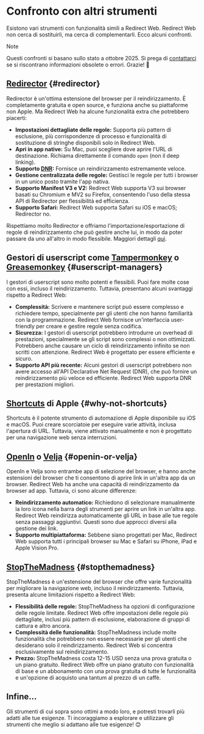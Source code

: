 # Confronto con altri strumenti

Esistono vari strumenti con funzionalità simili a Redirect Web. Redirect Web non cerca di sostituirli, ma cerca di complementarli. Ecco alcuni confronti.

> [!NOTE]
> Questi confronti si basano sullo stato a ottobre 2025. Si prega di [contattarci](/contact-us) se si riscontrano informazioni obsolete o errori. Grazie! 🙏

## [Redirector](https://github.com/einaregilsson/Redirector) {#redirector}

Redirector è un'ottima estensione del browser per il reindirizzamento. È completamente gratuita e open source, e funziona anche su piattaforme non Apple. Ma Redirect Web ha alcune funzionalità extra che potrebbero piacerti:

*   **Impostazioni dettagliate delle regole:** Supporta più pattern di esclusione, più corrispondenze di processo e funzionalità di sostituzione di stringhe disponibili solo in Redirect Web.
*   **Apri in app native:** Su Mac, puoi scegliere dove aprire l'URL di destinazione. Richiama direttamente il comando `open` (non il deep linking).
*   **Supporto [DNR](https://blog.mozilla.org/addons/2023/05/17/declarativenetrequest-available-in-firefox/):** Fornisce un reindirizzamento estremamente veloce.
*   **Gestione centralizzata delle regole:** Gestisci le regole per tutti i browser in un unico posto tramite l'app nativa.
*   **Supporto Manifest V3 e V2:** Redirect Web supporta V3 sui browser basati su Chromium e MV2 su Firefox, consentendo l'uso della stessa API di Redirector per flessibilità ed efficienza.
*   **Supporto Safari:** Redirect Web supporta Safari su iOS e macOS; Redirector no.

Rispettiamo molto Redirector e offriamo l'importazione/esportazione di regole di reindirizzamento che può gestire anche lui, in modo da poter passare da uno all'altro in modo flessibile. Maggiori dettagli [qui](/export-or-import-rules).

## Gestori di userscript come [Tampermonkey](https://www.tampermonkey.net/) o [Greasemonkey](https://www.greasespot.net/) {#userscript-managers}

I gestori di userscript sono molto potenti e flessibili. Puoi fare molte cose con essi, incluso il reindirizzamento. Tuttavia, presentano alcuni svantaggi rispetto a Redirect Web:

*   **Complessità:** Scrivere e mantenere script può essere complesso e richiedere tempo, specialmente per gli utenti che non hanno familiarità con la programmazione. Redirect Web fornisce un'interfaccia user-friendly per creare e gestire regole senza codifica.
*   **Sicurezza:** I gestori di userscript potrebbero introdurre un overhead di prestazioni, specialmente se gli script sono complessi o non ottimizzati. Potrebbero anche causare un ciclo di reindirizzamento infinito se non scritti con attenzione. Redirect Web è progettato per essere efficiente e sicuro.
*   **Supporto API più recente:** Alcuni gestori di userscript potrebbero non avere accesso all'API Declarative Net Request (DNR), che può fornire un reindirizzamento più veloce ed efficiente. Redirect Web supporta DNR per prestazioni migliori.

## [Shortcuts](https://support.apple.com/guide/shortcuts/welcome/ios) di Apple {#why-not-shortcuts}

Shortcuts è il potente strumento di automazione di Apple disponibile su iOS e macOS. Puoi creare scorciatoie per eseguire varie attività, inclusa l'apertura di URL. Tuttavia, viene attivato manualmente e non è progettato per una navigazione web senza interruzioni.

## [OpenIn](https://loshadki.app/openin4/) o [Velja](https://sindresorhus.com/velja) {#openin-or-velja}

OpenIn e Velja sono entrambe app di selezione del browser, e hanno anche estensioni del browser che ti consentono di aprire link in un'altra app da un browser. Redirect Web ha anche una capacità di reindirizzamento da browser ad app. Tuttavia, ci sono alcune differenze:

*   **Reindirizzamento automatico:** Richiedono di selezionare manualmente la loro icona nella barra degli strumenti per aprire un link in un'altra app. Redirect Web reindirizza automaticamente gli URL in base alle tue regole senza passaggi aggiuntivi. Questi sono due approcci diversi alla gestione dei link.
*   **Supporto multipiattaforma:** Sebbene siano progettati per Mac, Redirect Web supporta tutti i principali browser su Mac e Safari su iPhone, iPad e Apple Vision Pro.

## [StopTheMadness](https://www.stopthemadness.com/) {#stopthemadness}

StopTheMadness è un'estensione del browser che offre varie funzionalità per migliorare la navigazione web, incluso il reindirizzamento. Tuttavia, presenta alcune limitazioni rispetto a Redirect Web:

*   **Flessibilità delle regole:** StopTheMadness ha opzioni di configurazione delle regole limitate. Redirect Web offre impostazioni delle regole più dettagliate, inclusi più pattern di esclusione, elaborazione di gruppi di cattura e altro ancora.
*   **Complessità delle funzionalità:** StopTheMadness include molte funzionalità che potrebbero non essere necessarie per gli utenti che desiderano solo il reindirizzamento. Redirect Web si concentra esclusivamente sul reindirizzamento.
*   **Prezzo:** StopTheMadness costa 12-15 USD senza una prova gratuita o un piano gratuito. Redirect Web offre un piano gratuito con funzionalità di base e un abbonamento con una prova gratuita di tutte le funzionalità e un'opzione di acquisto una tantum al prezzo di un caffè.

## Infine...

Gli strumenti di cui sopra sono ottimi a modo loro, e potresti trovarli più adatti alle tue esigenze. Ti incoraggiamo a esplorare e utilizzare gli strumenti che meglio si adattano alle tue esigenze! 😊
